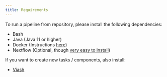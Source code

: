 ```yaml
---
title: Requirements
---
```



To run a pipeline from repository, please install the following dependencies:

* Bash
* Java (Java 11 or higher)
* Docker (Instructions [here](https://docs.docker.com/get-docker/))
* Nextflow (Optional, though [very easy to install](https://www.nextflow.io/index.html#GetStarted))

If you want to create new tasks / components, also install:

* [Viash](https://viash.io)